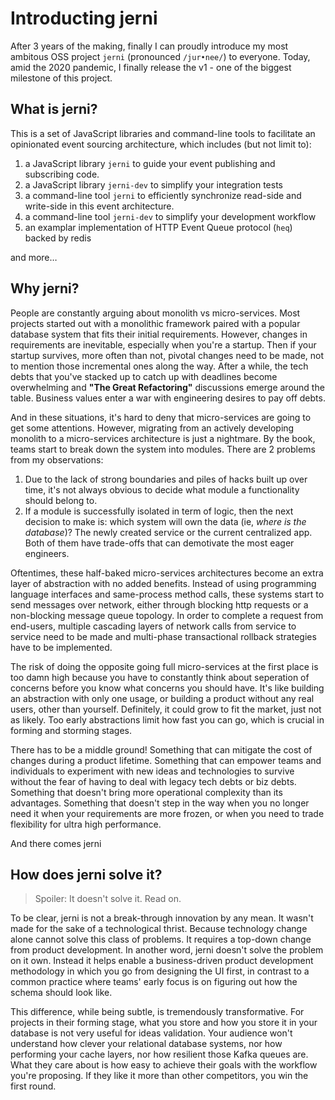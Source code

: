 

# Introducting jerni

After 3 years of the making, finally I can proudly introduce my most ambitous OSS project `jerni` (pronounced <code>/jur•nee/</code>) to everyone. Today, amid the 2020 pandemic, I finally release the v1 - one of the biggest milestone of this project.

## What is jerni?

This is a set of JavaScript libraries and command-line tools to facilitate an opinionated event sourcing architecture, which includes (but not limit to):

1. a JavaScript library `jerni` to guide your event publishing and subscribing code.
2. a JavaScript library `jerni-dev` to simplify your integration tests
3. a command-line tool `jerni` to efficiently synchronize read-side and write-side in this event architecture.
4. a command-line tool `jerni-dev` to simplify your development workflow
5. an examplar implementation of HTTP Event Queue protocol (`heq`) backed by redis

and more…

## Why jerni?

People are constantly arguing about monolith vs micro-services. Most projects started out with a monolithic framework paired with a popular database system that fits their initial requirements. However, changes in requirements are inevitable, especially when you're a startup. Then if your startup survives, more often than not, pivotal changes need to be made, not to mention those incremental ones along the way. After a while, the tech debts that you've stacked up to catch up with deadlines become overwhelming and **"The Great Refactoring"** discussions emerge around the table. Business values enter a war with engineering desires to pay off debts.

And in these situations, it's hard to deny that micro-services are going to get some attentions. However, migrating from an actively developing monolith to a micro-services architecture is just a nightmare. By the book, teams start to break down the system into modules. There are 2 problems from my observations:

1. Due to the lack of strong boundaries and piles of hacks built up over time, it's not always obvious to decide what module a functionality should belong to.
2. If a module is successfully isolated in term of logic, then the next decision to make is: which system will own the data (ie, _where is the database_)? The newly created service or the current centralized app. Both of them have trade-offs that can demotivate the most eager engineers.

Oftentimes, these half-baked micro-services architectures become an extra layer of abstraction with no added benefits. Instead of using programming language interfaces and same-process method calls, these systems start to send messages over network, either through blocking http requests or a non-blocking message queue topology. In order to complete a request from end-users, multiple cascading layers of network calls from service to service need to be made and multi-phase transactional rollback strategies have to be implemented.

The risk of doing the opposite <dash /> going full micro-services at the first place <dash /> is too damn high because you have to constantly think about seperation of concerns before you know what concerns you should have. It's like building an abstraction with only one usage, or building a product without any real users, other than yourself. Definitely, it could grow to fit the market, just not as likely. Too early abstractions limit how fast you can go, which is crucial in forming and storming stages.

There has to be a middle ground! Something that can mitigate the cost of changes during a product lifetime. Something that can empower teams and individuals to experiment with new ideas and technologies to survive without the fear of having to deal with legacy tech debts or biz debts. Something that doesn't bring more operational complexity than its advantages. Something that doesn't step in the way when you no longer need it <dash /> when your requirements are more frozen, or when you need to trade flexibility for ultra high performance.

And there comes jerni

## How does jerni solve it?

> Spoiler: It doesn't solve it. Read on.

To be clear, jerni is not a break-through innovation by any mean. It wasn't made for the sake of a technological thrist. Because technology change alone cannot solve this class of problems. It requires a top-down change from product development. In another word, jerni doesn't solve the problem on it own. Instead it helps enable a business-driven product development methodology in which you go from designing the UI first, in contrast to a common practice where teams' early focus is on figuring out how the schema should look like.

This difference, while being subtle, is tremendously transformative. For projects in their forming stage, what you store and how you store it in your database is not very useful for ideas validation. Your audience won't understand how clever your relational database systems, nor how performing your cache layers, nor how resilient those Kafka queues are. What they care about is how easy to achieve their goals with the workflow you're proposing. If they like it more than other competitors, you win the first round.
